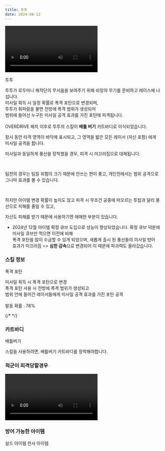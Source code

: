 ```yaml
---
title: 투투
date: 2024-06-12
---
```


<Division className="mdRatio">
	<Video fileName="skill/skill-toto2.mp4" />
</Division>

<Sprite className="character" backgroundPosition="-27px -1373px">투투</Sprite>

<Bq>투투가 로두마니 해적단의 무서움을 보여주기 위해
비장의 무기를 준비하고 레이스에 나섭니다. <br/>
미사일 획득 시 일정 확률로 폭격 포탄으로 변경되며, <br/>
투투가 휘파람을 불면 전방에 폭격 범위가 생성되어 <br/>
범위에 들어선 누구든 미사일 공격 효과를 가진 포탄에 피격됩니다.<br/><br/>
OVERDRIVE 패치 이후로 투투의 스킬이 **배틀 버기** 카트바디로 이식되었습니다.</Bq>

잠시 동안 타격 영역이 바닥에 표시되고, 그 영역을 밟은 모든 레이서 (자신 포함) 에게 미사일 공격을 합니다.

미사일과 동일하게 풍선을 장착했을 경우, 피격 시 미끄러짐으로 대체됩니다.

<br/>

팀전의 경우는 팀킬 위험이 크기 때문에 안쓰는 편이 좋고, 개인전에서는 범위 공격으로 그나마 효과를 볼 수 있습니다.

<br/>

하지만 아이템 변경 확률이 높지도 않고 피격 시 무조건 공중에 떠오르는 투탑과 달리 풍선으로 피해를 줄일 수 있고,

자신도 피해를 받기 때문에 사용하기엔 애매한 부분이 있습니다.

- 2024년 12월 아이템 확정 큐브 도입으로 성능이 향상되었습니다. 확정 큐브 덕분에 미사일 큐브만 먹으면 이전에 비해 <br/>
폭격 포탄을 많이 수급할 수 있게 되었으며, 새롭게 출시 된 풍선들의 미사일 방어 효과가 미끄러짐 => **심한 감속**으로 변경되어 이 때문에 파괴력도 올라갔습니다. 


### 스킬 정보

<Sprite className="skill" backgroundPosition="-280px -10px">폭격 포탄</Sprite>

<Info diffText="중급자 추천" titleText="폭격 포탄" tagText="패시브"/>

<Bq>미사일 획득 시 폭격 포탄으로 변경 <br/>
폭격 포탄 사용 시 전방에 폭격 범위가 생성되고 <br/>
범위 안에 들어간 레이서들에게 미사일 공격 효과를 가진 포탄 공격<br/><br/>
발동 확률 : 78%</Bq>

{/* <TagList title="발동 확률">
    <Tag name="일반" text1="58%"/>
    <Tag name="고급" text1="60%"/>
    <Tag name="희귀" text1="62%"/>
    <Tag name="영웅" text1="64%"/>
    <Tag name="전설" text1="66%"/>
</TagList> */}

### 카트바디

<Sprite className="kart" backgroundPosition="-684px -766px">
	배틀버기
</Sprite>

스킬을 사용하려면, 배틀버기 카트바디를 장착해야합니다.

### 적군이 피격당할경우

<Division className="mdRatio">
	<Video fileName="skill/skill-toto1.mp4" />
</Division>

### 방어 가능한 아이템

<Division className="mdFlex mdCg">
    <Sprite className="item" backgroundPosition="-244px -165px">실드 아이템</Sprite>
    <Sprite className="item" backgroundPosition="-87px -13px">천사 아이템</Sprite>
</Division>